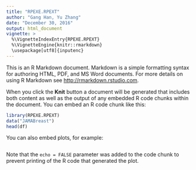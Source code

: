 ```yaml
---
title: "RPEXE.RPEXT"
author: "Gang Han, Yu Zhang"
date: "December 30, 2016"
output: html_document
vignette: >
  %\VignetteIndexEntry{RPEXE.RPEXT}
  %\VignetteEngine{knitr::rmarkdown}
  \usepackage[utf8]{inputenc}
---
```


This is an R Markdown document. Markdown is a simple formatting syntax for authoring HTML, PDF, and MS Word documents. For more details on using R Markdown see <http://rmarkdown.rstudio.com>.

When you click the **Knit** button a document will be generated that includes both content as well as the output of any embedded R code chunks within the document. You can embed an R code chunk like this:

```r
library(RPEXE.RPEXT)
data("JAMABreast")
head(df)

```

You can also embed plots, for example:

```r

```

Note that the `echo = FALSE` parameter was added to the code chunk to prevent printing of the R code that generated the plot.
